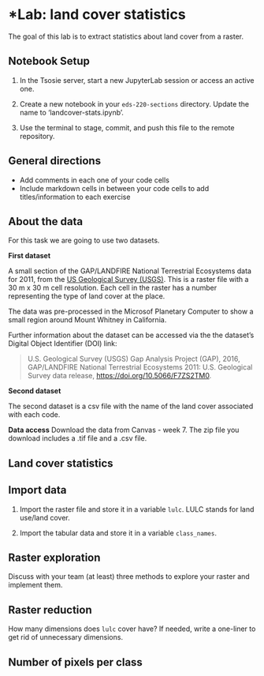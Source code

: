 # *Lab: land cover statistics

The goal of this lab is to extract statistics about land cover from a raster.

:::{.callout-tip}
## Notebook Setup
1. In the Tsosie server, start a new JupyterLab session or access an active one.

2. Create a new notebook in your `eds-220-sections` directory. Update the name to 'landcover-stats.ipynb'.

3. Use the terminal to stage, commit, and push this file to the remote repository. 
:::

:::{.callout-note}
## General directions
- Add comments in each one of your code cells 
- Include markdown cells in between your code cells to add titles/information to each exercise
:::

:::{.callout-note}
## About the data

For this task we are going to use two datasets. 

**First dataset**

A small section of the GAP/LANDFIRE National Terrestrial Ecosystems data for 2011, from the [US Geological Survey (USGS)](https://earthquake.usgs.gov/earthquakes/search/). 
This is a raster file with a 30 m x 30 m cell resolution. Each cell in the raster has a number representing the type of land cover at the place.

The data was pre-processed in the Microsof Planetary Computer to show a small region around Mount Whitney in California.

Further information about the dataset can be accessed via the the dataset's Digital Object Identifier (DOI) link:

> U.S. Geological Survey (USGS) Gap Analysis Project (GAP), 2016, GAP/LANDFIRE National Terrestrial Ecosystems 2011: U.S. Geological Survey data release, [https://doi.org/10.5066/F7ZS2TM0](https://doi.org/10.5066/F7ZS2TM0).

**Second dataset**

The second dataset is a csv file with the name of the land cover associated with each code.  

**Data access**
Download the data from Canvas - week 7. 
The zip file you download includes a .tif file and a .csv file. 
:::

## Land cover statistics

## Import data
1. Import the raster file and store it in a variable `lulc`. LULC stands for land use/land cover.  

2. Import the tabular data and store it in a variable `class_names`.

## Raster exploration 

Discuss with your team (at least) three methods to explore your raster and implement them. 

## Raster reduction

How many dimensions does `lulc` cover have? If needed, write a one-liner to get rid of unnecessary dimensions. 

## Number of pixels per class




